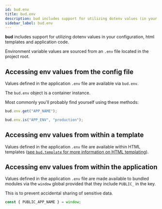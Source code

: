 ```yaml
---
id: bud.env
title: bud.env
description: bud includes support for utilizing dotenv values (in your config, templates and the client).
sidebar_label: bud.env
---
```


**bud** includes support for utilizing dotenv values in your configuration, html templates and application code.

Environment variable values are sourced from an `.env` file located in the project root.

## Accessing env values from the config file

Values defined in the application `.env` file are available via `bud.env`.

The `bud.env` object is a container instance.

Most commonly you'll probably find yourself using these methods:

```js title='bud.config.js'
bud.env.get("APP_NAME");
```

```js title='bud.config.js'
bud.env.is("APP_ENV", "production");
```

## Accessing env values from within a template

Values defined in the application `.env` file are available within HTML templates ([see `bud.template` for more information on HTML templating](/docs/bud.template)).

## Accessing env values from within the application

Values defined in the application `.env` file are made available to bundled modules via the `window` global provided that they include `PUBLIC_` in the key.

This is to prevent accidental sharing of sensitive data.

```js title='bud.config.js'
const { PUBLIC_APP_NAME } = window;
```
